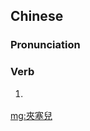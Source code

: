 {{also|夹塞儿}}
==Chinese==
{{zh-forms|s=夹塞儿|type=12}}

===Pronunciation===
{{zh-pron
|m=jiāsāir
|cat=v
}}

===Verb===
{{zh-verb}}

# {{lb|zh|dialectal|north China}} {{zh-alt-form|加塞兒|to [[cut]] in line; to [[jump the queue]]}}

[[mg:夾塞兒]]